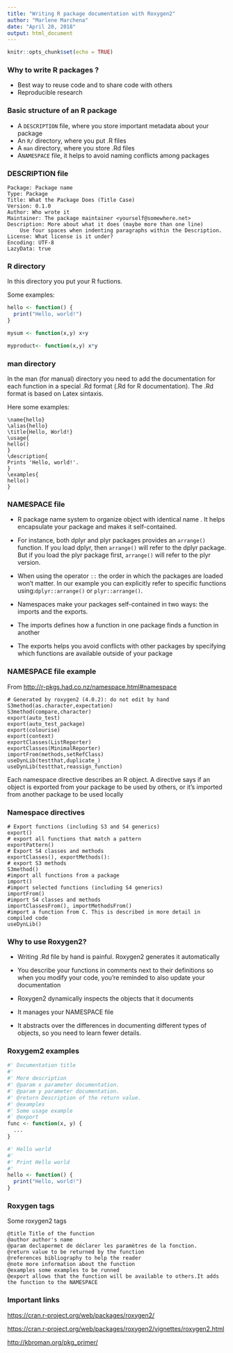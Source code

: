 ---
title: "Writing R package documentation with Roxygen2"
author: "Marlene Marchena"
date: "April 20, 2018"
output: html_document
---

```{r setup, include=FALSE}
knitr::opts_chunk$set(echo = TRUE)
```
### Why to write R packages ?

* Best way to reuse  code and to share code with others
* Reproducible research

### Basic structure of an R package

* A `DESCRIPTION` file, where you store important metadata about your package
* An `R/` directory, where you put .R files
* A `man` directory, where you store .Rd files
* A`NAMESPACE` file, it helps to avoid naming conflicts among packages

### DESCRIPTION file

```
Package: Package name
Type: Package
Title: What the Package Does (Title Case)
Version: 0.1.0
Author: Who wrote it
Maintainer: The package maintainer <yourself@somewhere.net>
Description: More about what it does (maybe more than one line)
    Use four spaces when indenting paragraphs within the Description.
License: What license is it under?
Encoding: UTF-8
LazyData: true
```


### R directory

In this directory you put your R fuctions.

Some examples:

```{r}
hello <- function() {
  print("Hello, world!")
}
```

```{r}
mysum <- function(x,y) x+y
```

```{r}
myproduct<- function(x,y) x*y
```

### man directory

In the man (for manual) directory you need to add the documentation for each function in a special .Rd format (.Rd for R documentation). The .Rd format is based on Latex sintaxis.

Here some examples:

```
\name{hello}
\alias{hello}
\title{Hello, World!}
\usage{
hello()
}
\description{
Prints 'Hello, world!'.
}
\examples{
hello()
}
```

### NAMESPACE file

- R package name system to organize object with identical name . It helps    encapsulate your package and makes it self-contained.

- For instance, both dplyr and plyr packages provides an `arrange()` function. If you load dplyr, then `arrange()` will refer to the dplyr package. But if you load the plyr package first, `arrange()` will refer to the plyr version. <br>

- When using the operator `::` the order in which the packages are loaded won’t matter. In our example you can explicitly refer to specific functions  using:`dplyr::arrange()` or `plyr::arrange()`. 

- Namespaces make your packages self-contained in two ways: the imports and the exports. 
 
- The imports defines how a function in one package finds a function in another

- The exports helps you avoid conflicts with other packages by specifying which functions are available outside of your package  

### NAMESPACE file example

From <http://r-pkgs.had.co.nz/namespace.html#namespace>

```
# Generated by roxygen2 (4.0.2): do not edit by hand
S3method(as.character,expectation)
S3method(compare,character)
export(auto_test)
export(auto_test_package)
export(colourise)
export(context)
exportClasses(ListReporter)
exportClasses(MinimalReporter)
importFrom(methods,setRefClass)
useDynLib(testthat,duplicate_)
useDynLib(testthat,reassign_function)
```


Each namespace directive describes an R object. A directive says if an object is exported from your package to be used by others, or it’s imported from another package to be used locally

### Namespace directives

```
# Export functions (including S3 and S4 generics)
export()
# export all functions that match a pattern
exportPattern()
# Export S4 classes and methods
exportClasses(), exportMethods():
# export S3 methods
S3method()
#import all functions from a package
import()
#import selected functions (including S4 generics)
importFrom()
#import S4 classes and methods
importClassesFrom(), importMethodsFrom()
#import a function from C. This is described in more detail in compiled code
useDynLib()
```

### Why to use Roxygen2?

* Writing .Rd file by hand is painful. Roxygen2 generates it automatically 

* You describe your functions in comments next to their definitions so 
 when you modify your code, you’re reminded to also update your documentation

* Roxygen2 dynamically inspects the objects that it documents


* It manages your NAMESPACE file

* It abstracts over the differences in documenting different types of objects, so you need to learn fewer details.


### Roxygem2 examples

```{r}
#' Documentation title
#' 
#' More description
#' @param x parameter documentation.
#' @param y parameter documentation.
#' @return Description of the return value.
#' @examples
#' Some usage example
#` @export
func <- function(x, y) {
  ...
}
```

```{r}
#' Hello world
#' 
#' Print Hello world
#'
hello <- function() {
  print("Hello, world!")
}
```
### Roxygen tags

Some roxygen2 tags 

```
@title Title of the function
@author author's name
@param declapermet de déclarer les paramètres de la fonction.
@return value to be returned by the function
@references bibliography to help the reader
@note more information about the function
@examples some examples to be runned
@export allows that the function will be available to others.It adds the function to the NAMESPACE

```

### Important links

[https://cran.r-project.org/web/packages/roxygen2/](https://cran.r-project.org/web/packages/roxygen2/)

[https://cran.r-project.org/web/packages/roxygen2/vignettes/roxygen2.html](https://cran.r-project.org/web/packages/roxygen2/vignettes/roxygen2.html)

[http://kbroman.org/pkg_primer/](http://kbroman.org/pkg_primer/)
